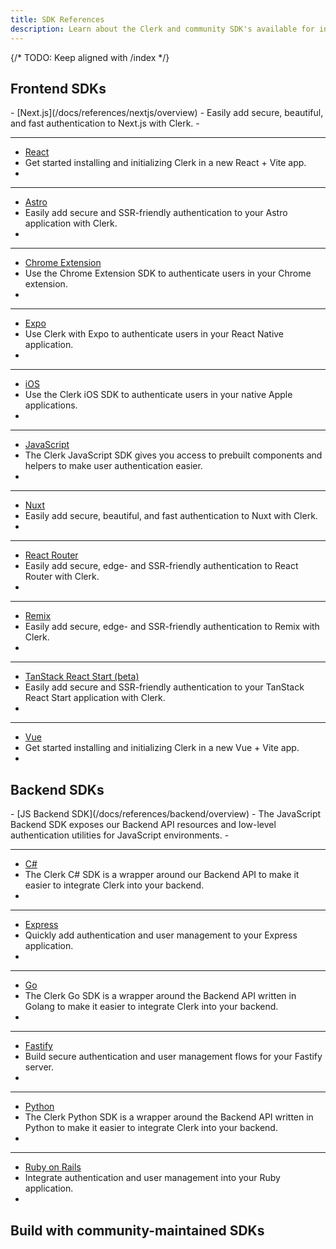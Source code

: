 ```yaml
---
title: SDK References
description: Learn about the Clerk and community SDK's available for integrating Clerk into your application.
---
```


{/* TODO: Keep aligned with /index */}

## Frontend SDKs

<Cards>
  - [Next.js](/docs/references/nextjs/overview)
  - Easily add secure, beautiful, and fast authentication to Next.js with Clerk.
  - <Include src="_partials/icons/nextjs" />

  ---

  - [React](/docs/references/react/overview)
  - Get started installing and initializing Clerk in a new React + Vite app.
  - <Include src="_partials/icons/react" />

  ---

  - [Astro](/docs/references/astro/overview)
  - Easily add secure and SSR-friendly authentication to your Astro application with Clerk.
  - <Include src="_partials/icons/astro" />

  ---

  - [Chrome Extension](/docs/references/chrome-extension/overview)
  - Use the Chrome Extension SDK to authenticate users in your Chrome extension.
  - <Include src="_partials/icons/chrome-extension" />

  ---

  - [Expo](/docs/references/expo/overview)
  - Use Clerk with Expo to authenticate users in your React Native application.
  - <Include src="_partials/icons/expo" />

  ---

  - [iOS](/docs/references/ios/overview)
  - Use the Clerk iOS SDK to authenticate users in your native Apple applications.
  - <Include src="_partials/icons/ios" />

  ---

  - [JavaScript](/docs/references/javascript/overview)
  - The Clerk JavaScript SDK gives you access to prebuilt components and helpers to make user authentication easier.
  - <Include src="_partials/icons/javascript" />

  ---

  - [Nuxt](/docs/references/nuxt/overview)
  - Easily add secure, beautiful, and fast authentication to Nuxt with Clerk.
  - <Include src="_partials/icons/nuxt" />

  ---

  - [React Router](/docs/references/react-router/overview)
  - Easily add secure, edge- and SSR-friendly authentication to React Router with Clerk.
  - <Include src="_partials/icons/react-router" />

  ---

  - [Remix](/docs/references/remix/overview)
  - Easily add secure, edge- and SSR-friendly authentication to Remix with Clerk.
  - <Include src="_partials/icons/remix" />

  ---

  - [TanStack React Start (beta)](/docs/references/tanstack-react-start/overview)
  - Easily add secure and SSR-friendly authentication to your TanStack React Start application with Clerk.
  - <Include src="_partials/icons/tanstack-start" />

  ---

  - [Vue](/docs/references/vue/overview)
  - Get started installing and initializing Clerk in a new Vue + Vite app.
  - <Include src="_partials/icons/vue" />
</Cards>

## Backend SDKs

<Cards>
  - [JS Backend SDK](/docs/references/backend/overview)
  - The JavaScript Backend SDK exposes our Backend API resources and low-level authentication utilities for JavaScript environments.
  - <Include src="_partials/icons/backend-sdk" />

  ---

  - [C#](https://github.com/clerk/clerk-sdk-csharp/blob/main/README.md)
  - The Clerk C# SDK is a wrapper around our Backend API to make it easier to integrate Clerk into your backend.
  - <Include src="_partials/icons/c-sharp" />

  ---

  - [Express](/docs/references/express/overview)
  - Quickly add authentication and user management to your Express application.
  - <Include src="_partials/icons/express" />

  ---

  - [Go](/docs/references/go/overview)
  - The Clerk Go SDK is a wrapper around the Backend API written in Golang to make it easier to integrate Clerk into your backend.
  - <Include src="_partials/icons/go" />

  ---

  - [Fastify](/docs/references/fastify/overview)
  - Build secure authentication and user management flows for your Fastify server.
  - <Include src="_partials/icons/fastify" />

  ---

  - [Python](https://github.com/clerk/clerk-sdk-python/blob/main/README.md)
  - The Clerk Python SDK is a wrapper around the Backend API written in Python to make it easier to integrate Clerk into your backend.
  - <Include src="_partials/icons/python" />

  ---

  - [Ruby on Rails](/docs/references/ruby/overview)
  - Integrate authentication and user management into your Ruby application.
  - <Include src="_partials/icons/ruby.mdx" />
</Cards>

## Build with community-maintained SDKs

<Include src="_partials/community-sdks" />

<Include src="_partials/help" />
